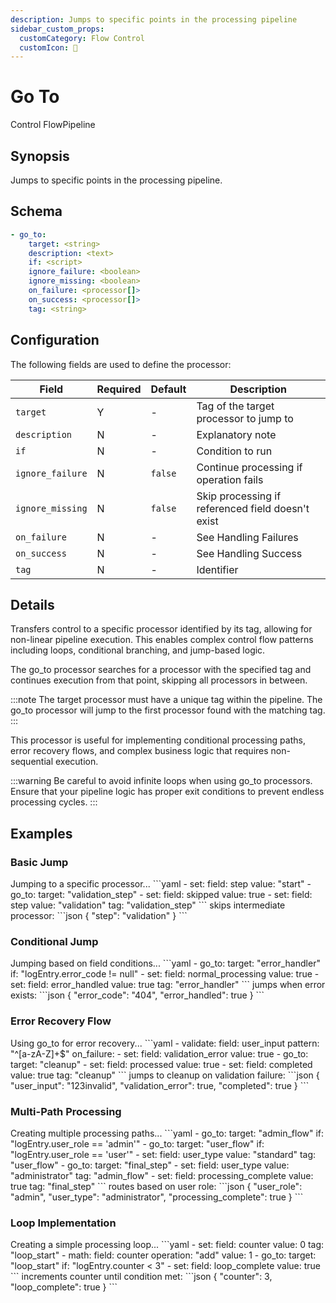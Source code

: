 ```yaml
---
description: Jumps to specific points in the processing pipeline
sidebar_custom_props:
  customCategory: Flow Control
  customIcon: 🎯
---
```


# Go To

<span className="theme-doc-version-badge badge badge--primary">Control Flow</span><span className="theme-doc-version-badge badge badge--secondary">Pipeline</span>

## Synopsis

Jumps to specific points in the processing pipeline.

## Schema

```yaml {2}
- go_to:
    target: <string>
    description: <text>
    if: <script>
    ignore_failure: <boolean>
    ignore_missing: <boolean>
    on_failure: <processor[]>
    on_success: <processor[]>
    tag: <string>
```

## Configuration

The following fields are used to define the processor:

|Field|Required|Default|Description|
|---|---|---|---|
|`target`|Y|-|Tag of the target processor to jump to|
|`description`|N|-|Explanatory note|
|`if`|N|-|Condition to run|
|`ignore_failure`|N|`false`|Continue processing if operation fails|
|`ignore_missing`|N|`false`|Skip processing if referenced field doesn't exist|
|`on_failure`|N|-|See <Topic id="handling-failures">Handling Failures</Topic>|
|`on_success`|N|-|See <Topic id="handling-success">Handling Success</Topic>|
|`tag`|N|-|Identifier|

## Details

Transfers control to a specific processor identified by its tag, allowing for non-linear pipeline execution. This enables complex control flow patterns including loops, conditional branching, and jump-based logic.

The go_to processor searches for a processor with the specified tag and continues execution from that point, skipping all processors in between.

:::note
The target processor must have a unique tag within the pipeline. The go_to processor will jump to the first processor found with the matching tag.
:::

This processor is useful for implementing conditional processing paths, error recovery flows, and complex business logic that requires non-sequential execution.

:::warning
Be careful to avoid infinite loops when using go_to processors. Ensure that your pipeline logic has proper exit conditions to prevent endless processing cycles.
:::

## Examples

### Basic Jump

<ExampleGrid>
  <CommentCol>
    Jumping to a specific processor...
  </CommentCol>
  <CodeCol>
    ```yaml
    - set:
        field: step
        value: "start"
    - go_to:
        target: "validation_step"
    - set:
        field: skipped
        value: true
    - set:
        field: step
        value: "validation"
        tag: "validation_step"
    ```
  </CodeCol>
  <CommentCol>
    skips intermediate processor:
  </CommentCol>
  <CodeCol>
    ```json
    {
      "step": "validation"
    }
    ```
  </CodeCol>
</ExampleGrid>

### Conditional Jump

<ExampleGrid>
  <CommentCol>
    Jumping based on field conditions...
  </CommentCol>
  <CodeCol>
    ```yaml
    - go_to:
        target: "error_handler"
        if: "logEntry.error_code != null"
    - set:
        field: normal_processing
        value: true
    - set:
        field: error_handled
        value: true
        tag: "error_handler"
    ```
  </CodeCol>
  <CommentCol>
    jumps when error exists:
  </CommentCol>
  <CodeCol>
    ```json
    {
      "error_code": "404",
      "error_handled": true
    }
    ```
  </CodeCol>
</ExampleGrid>

### Error Recovery Flow

<ExampleGrid>
  <CommentCol>
    Using go_to for error recovery...
  </CommentCol>
  <CodeCol>
    ```yaml
    - validate:
        field: user_input
        pattern: "^[a-zA-Z]+$"
        on_failure:
          - set:
              field: validation_error
              value: true
          - go_to:
              target: "cleanup"
    - set:
        field: processed
        value: true
    - set:
        field: completed
        value: true
        tag: "cleanup"
    ```
  </CodeCol>
  <CommentCol>
    jumps to cleanup on validation failure:
  </CommentCol>
  <CodeCol>
    ```json
    {
      "user_input": "123invalid",
      "validation_error": true,
      "completed": true
    }
    ```
  </CodeCol>
</ExampleGrid>

### Multi-Path Processing

<ExampleGrid>
  <CommentCol>
    Creating multiple processing paths...
  </CommentCol>
  <CodeCol>
    ```yaml
    - go_to:
        target: "admin_flow"
        if: "logEntry.user_role == 'admin'"
    - go_to:
        target: "user_flow"
        if: "logEntry.user_role == 'user'"
    - set:
        field: user_type
        value: "standard"
        tag: "user_flow"
    - go_to:
        target: "final_step"
    - set:
        field: user_type
        value: "administrator"
        tag: "admin_flow"
    - set:
        field: processing_complete
        value: true
        tag: "final_step"
    ```
  </CodeCol>
  <CommentCol>
    routes based on user role:
  </CommentCol>
  <CodeCol>
    ```json
    {
      "user_role": "admin",
      "user_type": "administrator",
      "processing_complete": true
    }
    ```
  </CodeCol>
</ExampleGrid>

### Loop Implementation

<ExampleGrid>
  <CommentCol>
    Creating a simple processing loop...
  </CommentCol>
  <CodeCol>
    ```yaml
    - set:
        field: counter
        value: 0
        tag: "loop_start"
    - math:
        field: counter
        operation: "add"
        value: 1
    - go_to:
        target: "loop_start"
        if: "logEntry.counter < 3"
    - set:
        field: loop_complete
        value: true
    ```
  </CodeCol>
  <CommentCol>
    increments counter until condition met:
  </CommentCol>
  <CodeCol>
    ```json
    {
      "counter": 3,
      "loop_complete": true
    }
    ```
  </CodeCol>
</ExampleGrid>